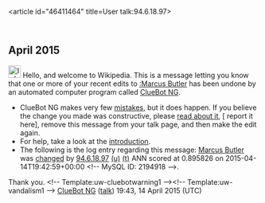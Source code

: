 <article id="46411464" title=User talk:94.6.18.97>
	<talkpage id="46411464" title="User talk:94.6.18.97">


== April 2015 ==
[[File:Information.svg|left|25px|alt=]] Hello, and welcome to Wikipedia. This is a message letting you know that one or more of your recent edits to [[:Marcus Butler]] has been undone by an automated computer program called [[User:ClueBot NG|ClueBot NG]].
{{clear}}
* ClueBot NG makes very few [[User:ClueBot NG#Information About False Positives|mistakes]], but it does happen. If you believe the change you made was constructive, please [[User:ClueBot NG#Information About False Positives|read about it]], [{{User:ClueBot NG/Warnings/FPReport|2194918}} report it here], remove this message from your talk page, and then make the edit again.
* For help, take a look at the [[Wikipedia:Introduction|introduction]].
* The following is the log entry regarding this message: [[Marcus Butler]] was [http://en.wikipedia.org/w/index.php?title=Marcus+Butler&amp;diff=656491368&amp;oldid=656249015 changed] by [[Special:Contributions/94.6.18.97|94.6.18.97]] [[User:94.6.18.97|(u)]] [[User talk:94.6.18.97|(t)]] ANN scored at 0.895826 on 2015-04-14T19:42:59+00:00 &lt;!-- MySQL ID: 2194918 --&gt;.
Thank you. &lt;!-- Template:uw-cluebotwarning1 --&gt;&lt;!-- Template:uw-vandalism1 --&gt; [[User:ClueBot NG|ClueBot NG]] ([[User talk:ClueBot NG|talk]]) 19:43, 14 April 2015 (UTC)
	</talkpage>
</article>